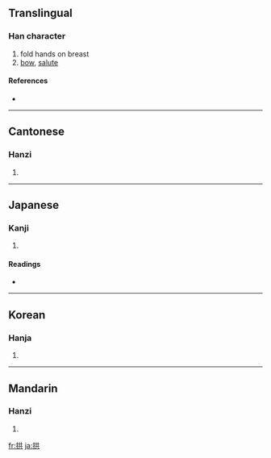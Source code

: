 ==Translingual==

===Han character===
{{Han char|rn=64|rad=手|as=06|sn=9|four=5408<sub>1</sub>|canj=手廿金 (QTC)}}

# fold hands on breast
# [[bow]], [[salute]]

====References====
* {{Han ref|kx=0428.020|dkj=11994|dj=0776.220|hdz=31867.020|uh=62F1|ud=25329|bh=ABFD|bd=44029}}

----

==Cantonese==

===Hanzi===
{{yue-hanzi|jyut=|y=gung2}}

# {{defn|Cantonese}}

----

==Japanese==

===Kanji===
{{ja-kanji|grade=|rs=手06}}

# {{defn|Japanese}}

====Readings====
* {{ja-readings|on=[[きょう]] (kyō)|kun=[[こまぬく]] (komanuku)}}

----

==Korean==

===Hanja===
{{ko-hanja|hangeul=공|eumhun=|rv=gong|mr=kong|y=kong}}

# {{defn|Korean}}

----

==Mandarin==

===Hanzi===
{{cmn-hanzi|pin=[[gǒng]] ([[gong3]])|wg=kung<sup>3</sup>}}

# {{defn|Mandarin}}

[[fr:拱]]
[[ja:拱]]